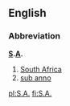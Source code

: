{{see|Appendix:Variations of "sa"}}

==English==

===Abbreviation===
'''[[S]].[[A]].'''
# [[South Africa]]
# [[sub anno]]

[[pl:S.A.]]
[[fi:S.A.]]